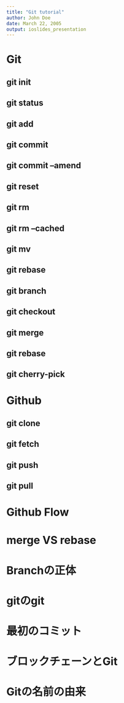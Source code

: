 ```yaml
---
title: "Git tutorial"
author: John Doe
date: March 22, 2005
output: ioslides_presentation
---
```


# Git

## git init 

## git status

## git add

## git commit 

## git commit --amend

## git reset

## git rm

## git rm --cached

## git mv

## git rebase

## git branch

## git checkout

## git merge

## git rebase

## git cherry-pick

# Github

## git clone

## git fetch

## git push

## git pull

# Github Flow

# merge VS rebase 

# Branchの正体 

# gitのgit

# 最初のコミット

# ブロックチェーンとGit

# Gitの名前の由来
